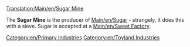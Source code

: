 [[Translation:Main/en/Sugar Mine]]{{en/-}}
{{en/Industries|image=SugarMine.png
|name=Sugar Mine
|climates=[[Main/en/Climates#Toyland]]
|accepts=Nothing
|produces=[[Main/en/Sugar]]
|notes=Not present in other [[Main/en/Climates]].
}}

The '''Sugar Mine''' is the producer of [[Main/en/Sugar]] - strangely, it does this with a sieve. Sugar is accepted at a [[Main/en/Sweet Factory]].

{{en/Navbox Industries}}

[[Category:en/Primary Industries]]
[[Category:en/Toyland Industries]]